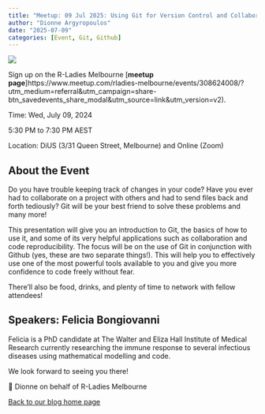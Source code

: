 ```yaml
---
title: "Meetup: 09 Jul 2025: Using Git for Version Control and Collaboration"
author: "Dionne Argyropoulos"
date: "2025-07-09"
categories: [Event, Git, Github]
---
```


![](images/RLadiesMelb_090725_Flyer.png)

::: column-margin
Sign up on the R-Ladies Melbourne [**meetup page**]https://www.meetup.com/rladies-melbourne/events/308624008/?utm_medium=referral&utm_campaign=share-btn_savedevents_share_modal&utm_source=link&utm_version=v2).

Time: Wed, July 09, 2024

5:30 PM to 7:30 PM AEST

Location: DiUS (3/31 Queen Street, Melbourne) and Online (Zoom)
:::

## About the Event

Do you have trouble keeping track of changes in your code? Have you ever had to collaborate on a project with others and had to send files back and forth tediously? Git will be your best friend to solve these problems and many more!

This presentation will give you an introduction to Git, the basics of how to use it, and some of its very helpful applications such as collaboration and code reproducibility. The focus will be on the use of Git in conjunction with Github (yes, these are two separate things!). This will help you to effectively use one of the most powerful tools available to you and give you more confidence to code freely without fear.

There’ll also be food, drinks, and plenty of time to network with fellow attendees!

## Speakers: Felicia Bongiovanni

Felicia is a PhD candidate at The Walter and Eliza Hall Institute of Medical Research currently researching the immune response to several infectious diseases using mathematical modelling and code.

We look forward to seeing you there!

💜 Dionne on behalf of R-Ladies Melbourne

[Back to our blog home page](../blog_index.qmd)
